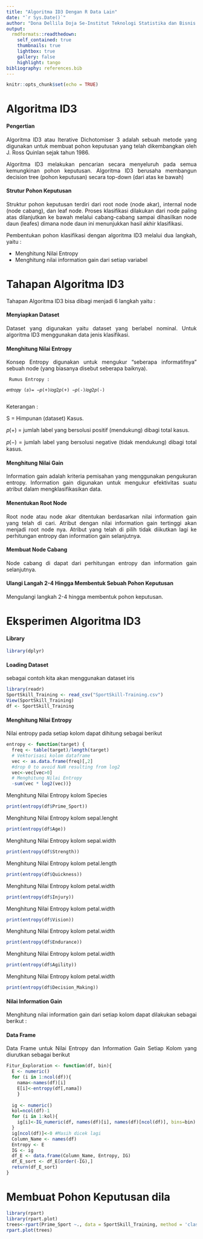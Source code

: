```yaml
---
title: "Algoritma ID3 Dengan R Data Lain"
date: "`r Sys.Date()`"
author: "Dona Dellila Doja Se-Institut Teknologi Statistika dan Bisnis Muhammadiyah"
output:
  rmdformats::readthedown:
    self_contained: true
    thumbnails: true
    lightbox: true
    gallery: false
    highlight: tango
bibliography: references.bib
---
```


```{=html}
<style>
body{
text-align: justify}
</style>
```
```r
knitr::opts_chunk$set(echo = TRUE)
```

# Algoritma ID3

#### Pengertian
Algoritma ID3 atau Iterative Dichotomiser 3 adalah sebuah metode yang digunakan untuk membuat pohon keputusan yang telah dikembangkan oleh J. Ross Quinlan sejak tahun 1986.

Algoritma ID3 melakukan pencarian secara menyeluruh pada semua kemungkinan pohon keputusan. Algoritma ID3 berusaha membangun decision tree (pohon keputusan) secara top-down (dari atas ke bawah)

#### Strutur Pohon Keputusan
Struktur pohon keputusan terdiri dari root node (node akar), internal node (node cabang), dan leaf node. Proses klasifikasi dilakukan dari node paling atas dilanjutkan ke bawah melalui cabang-cabang sampai dihasilkan node daun (leafes) dimana node daun ini menunjukkan hasil akhir klasifikasi.

Pembentukan pohon klasifikasi dengan algoritma ID3 melalui dua langkah, yaitu :

  - Menghitung Nilai Entropy
  - Menghitung nilai information gain dari setiap variabel

# Tahapan Algoritma ID3
Tahapan Algoritma ID3 bisa dibagi menjadi 6 langkah yaitu :

#### Menyiapkan Dataset 
  Dataset yang digunakan yaitu dataset yang berlabel nominal. Untuk algoritma ID3 menggunakan data jenis klasifikasi.   
     
#### Menghitung Nilai Entropy
  Konsep Entropy digunakan untuk mengukur “seberapa informatifnya” sebuah node (yang biasanya disebut seberapa baiknya).
     
     Rumus Entropy :
     
    𝑒𝑛𝑡𝑟𝑜𝑝𝑦 (𝑠)= −𝑝(+)𝑙𝑜𝑔2𝑝(+) −𝑝(-)𝑙𝑜𝑔2𝑝(-)
     
   Keterangan :
     
   S = Himpunan (dataset) Kasus.
  
  𝑝(+) = jumlah label yang bersolusi positif (mendukung)
  dibagi total kasus. 
  
  𝑝(−) = jumlah label yang bersolusi negative (tidak mendukung)
  dibagi total kasus.

#### Menghitung Nilai Gain
  Information gain adalah kriteria pemisahan yang menggunakan pengukuran entropy.  Information gain digunakan untuk mengukur efektivitas suatu atribut dalam mengklasifikasikan data.
  
#### Menentukan Root Node
  Root node atau node akar ditentukan berdasarkan nilai information gain yang telah di cari. Atribut dengan nilai information gain tertinggi akan menjadi root node nya. Atribut yang telah di pilih tidak diikutkan lagi ke perhitungan entropy dan information gain selanjutnya. 

#### Membuat Node Cabang
  Node cabang di dapat dari perhitungan entropy dan information gain selanjutnya.

#### Ulangi Langah 2-4 Hingga Membentuk Sebuah Pohon Keputusan
  Mengulangi langkah 2-4 hingga membentuk pohon keputusan.

#  Eksperimen Algoritma ID3

#### Library
```r
library(dplyr)
```

#### Loading Dataset
sebagai contoh kita akan menggunakan dataset iris 
```r
library(readr)
SportSkill_Training <- read_csv("SportSkill-Training.csv")
View(SportSkill_Training)
df <- SportSkill_Training
```
#### Menghitung Nilai Entropy 
Nilai entropy pada setiap kolom dapat dihitung sebagai berikut
```r
entropy <- function(target) {
  freq <- table(target)/length(target)
  # Vektorisasi kolom dataframe
  vec <- as.data.frame(freq)[,2]
  #drop 0 to avoid NaN resulting from log2
  vec<-vec[vec>0]
  # Menghitung Nilai Entropy
  -sum(vec * log2(vec))}
```
Menghitung Nilai Entropy kolom Species
```r
print(entropy(df$Prime_Sport))
```
Menghitung Nilai Entropy kolom sepal.lenght
```r
print(entropy(df$Age))
```
Menghitung Nilai Entropy kolom sepal.width
```r
print(entropy(df$Strength))
```
Menghitung Nilai Entropy kolom petal.length
```r
print(entropy(df$Quickness))
```
Menghitung Nilai Entropy kolom petal.width
```r
print(entropy(df$Injury))
```
Menghitung Nilai Entropy kolom petal.width
```r
print(entropy(df$Vision))
```
Menghitung Nilai Entropy kolom petal.width
```r
print(entropy(df$Endurance))
```
Menghitung Nilai Entropy kolom petal.width
```r
print(entropy(df$Agility))
```
Menghitung Nilai Entropy kolom petal.width
```r
print(entropy(df$Decision_Making))
```
#### Nilai Information Gain
Menghitung nilai information gain dari setiap kolom dapat dilakukan sebagai berikut :


#### Data Frame
Data Frame untuk Nilai Entropy dan Information Gain Setiap Kolom yang diurutkan sebagai berikut
```r
Fitur_Exploration <- function(df, bin){
  E <- numeric()
  for (i in 1:ncol(df)){
    nama<-names(df)[i]
    E[i]<-entropy(df[,nama])
    }
  
  ig <- numeric()
  kol=ncol(df)-1
  for (i in 1:kol){
    ig[i]<-IG_numeric(df, names(df)[i], names(df)[ncol(df)], bins=bin)
  }
  ig[ncol(df)]<-0 #Masih dicek lagi
  Column_Name <- names(df)
  Entropy <- E
  IG <- ig
  df_E <- data.frame(Column_Name, Entropy, IG)
  df_E_sort <- df_E[order(-IG),]
  return(df_E_sort)
} 
```
# Membuat Pohon Keputusan dila
```r
library(rpart)
library(rpart.plot)
trees<-rpart(Prime_Sport ~., data = SportSkill_Training, method = 'class')
rpart.plot(trees)
```
